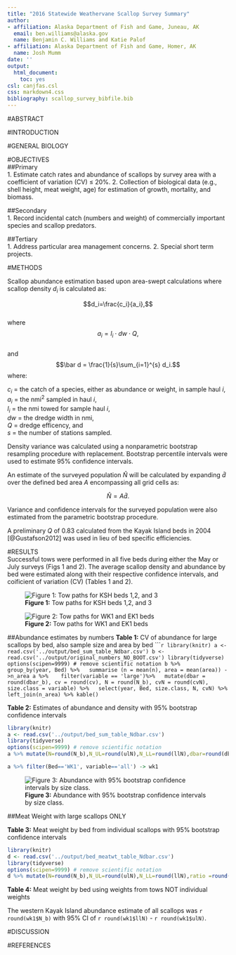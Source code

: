 ```yaml
---
title: "2016 Statewide Weathervane Scallop Survey Summary"
author:
- affiliation: Alaska Department of Fish and Game, Juneau, AK
  email: ben.williams@alaska.gov
  name: Benjamin C. Williams and Katie Palof
- affiliation: Alaska Department of Fish and Game, Homer, AK
  name: Josh Mumm
date: ''
output:
  html_document:
    toc: yes
csl: canjfas.csl
css: markdown4.css
bibliography: scallop_survey_bibfile.bib
---
```

#ABSTRACT  

#INTRODUCTION  

#GENERAL BIOLOGY  

#OBJECTIVES  
##Primary  
 1. Estimate catch rates and abundance of scallops by survey area with a coefficient of variation (CV) ≤ 20%.
 2. Collection of biological data (e.g., shell height, meat weight, age) for estimation of growth, mortality, and biomass.  

##Secondary  
 1. Record incidental catch (numbers and weight) of commercially important species and scallop predators.
 
##Tertiary  
 1. Address particular area management concerns.
 2. Special short term projects.
 
#METHODS  

Scallop abundance estimation based upon area-swept calculations where scallop density $d_i$ is calculated as:

$$d_i=\frac{c_i}{a_i},$$  
where  
$$a_i=l_i\cdot dw\cdot Q,$$  
and  
$$\bar d = \frac{1}{s}\sum_{i=1}^{s} d_i.$$
where: 

$c_i$ = the catch of a species, either as abundance or weight, in sample haul *i*,  
$a_i$ = the nmi^2^ sampled in haul *i*,  
$l_i$ = the nmi towed for sample haul *i*,  
*dw* = the dredge width in nmi,   
*Q* = dredge efficency, and   
*s* = the number of stations sampled.  


Density variance was calculated using a nonparametric bootstrap resampling procedure with replacement.  Bootstrap percentile intervals were used to estimate 95% confidence intervals.  


An estimate of the surveyed population $\hat{N}$ will be calculated by expanding $\bar{d}$ over the defined bed area *A* encompassing all grid cells as: 

$$
\hat{N}=A\bar{d}.
$$

Variance and confidence intervals for the surveyed population were also estimated from the parametric bootstrap procedure.  


A preliminary *Q* of 0.83 calculated from the Kayak Island beds in 2004 [@Gustafson2012] was used in lieu of bed specific efficiencies. 

#RESULTS  
Successful tows were performed in all five beds during either the May or July surveys (Figs 1 and 2). The average scallop density and abundance by bed were estimated along with their respective confidence intervals, and coificient of variation (CV) (Tables 1 and 2).  


![**Figure 1:** Tow paths for KSH beds 1,2, and 3](../figs/KSH16_8by11_rptTows.png)

![**Figure 2:** Tow paths for WK1 and EK1 beds](../figs/KayYak16_8by11_WK1andEK1_rptTows.png)

##Abundance estimates by numbers
**Table 1:** CV of abundance for large scallops by bed, also sample size and area by bed
``````r
library(knitr)
a <- read.csv('../output/bed_sum_table_Ndbar.csv')
b <- read.csv('../output/original_numbers_NO_BOOT.csv')
library(tidyverse)
options(scipen=9999) # remove scientific notation
b %>%
  group_by(year, Bed) %>%
  summarise (n = mean(n), area = mean(area)) ->n_area
a %>% 
  filter(variable == 'large')%>%
  mutate(dbar = round(dbar_b), cv = round(cv), N = round(N_b), cvN = round(cvN), size.class = variable) %>%
  select(year, Bed, size.class, N, cvN) %>% 
  left_join(n_area) %>% kable()
```

**Table 2:** Estimates of abundance and density with 95% bootstrap confidence intervals
```r
library(knitr)
a <- read.csv('../output/bed_sum_table_Ndbar.csv')
library(tidyverse)
options(scipen=9999) # remove scientific notation
a %>% mutate(N=round(N_b),N_UL=round(ulN),N_LL=round(llN),dbar=round(dbar_b),dbar_UL=round(uldbar),dbar_LL=round(lldbar), size.class = variable) %>% select(Bed, size.class, N,N_UL,N_LL,dbar,dbar_UL,dbar_LL) %>% kable()

a %>% filter(Bed=='WK1', variable=='all') -> wk1
```

![**Figure 3:** Abundance with 95% bootstrap confidence intervals by size class.](../figs/bed_abundance_wCI.png)


##Meat Weight with large scallops ONLY

**Table 3:** Meat weight by bed from individual scallops with 95% bootstrap confidence intervals
```r
library(knitr)
d <- read.csv('../output/bed_meatwt_table_Ndbar.csv')
library(tidyverse)
options(scipen=9999) # remove scientific notation
d %>% mutate(N=round(N_b),N_UL=round(ulN),N_LL=round(llN),ratio =round(ratio_bar, 3), ratio_LL=round(ll, 3),ratio_UL=round(ul,3)) %>% select(Bed, N,N_UL,N_LL,weight, ratio, ratio_UL, ratio_LL, min_meat_wt, meat_wt, max_meat_wt, meat_0.05) %>% kable()
```


**Table 4:** Meat weight by bed using weights from tows NOT individual weights 


The western Kayak Island abundance estimate of all scallops was ```r round(wk1$N_b)``` with 95% CI of ```r round(wk1$llN)``` - ```r round(wk1$ulN)```.

#DISCUSSION  

#REFERENCES



